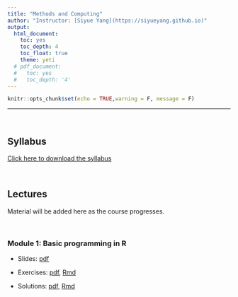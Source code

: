 ```yaml
---
title: "Methods and Computing"
author: "Instructor: [Siyue Yang](https://siyueyang.github.io)"
output:
  html_document:
    toc: yes
    toc_depth: 4
    toc_float: true
    theme: yeti
  # pdf_document:
  #   toc: yes
  #   toc_depth: '4'
---
```


```r
knitr::opts_chunk$set(echo = TRUE,warning = F, message = F)
```

---

<br>

## Syllabus

[Click here to download the syllabus](Computing/syllabus_computing.pdf)

<br>

## Lectures

Material will be added here as the course progresses.

<br>

### Module 1: Basic programming in R

- Slides: [pdf](Computing/Slides/mod1.pdf) 

- Exercises: [pdf](Computing/Exercises/ex1.pdf), [Rmd](Computing/Exercises/ex1.Rmd)

- Solutions: [pdf](Computing/Solutions/sol1.pdf), [Rmd](Computing/Solutions/sol1.Rmd)

<br>

<!-- ### Reporting, data Wrangling and graphing -->

<!-- #### Module 2: LaTeX, Markdown, tidyverse -->

<!-- - <a href="https://github.com/jlgrons/UofT-DoSS-SPB/blob/main/Computing/Slides/mod2.pdf"target="_blank">Slides</a> -->

<!-- - <a href="https://github.com/jlgrons/UofT-DoSS-SPB/blob/main/Computing/Exercises/ex2.pdf" target="_blank">Exercise 2</a> -->

<!-- #### Module 3: ggplot2 -->

<!-- - <a href="https://github.com/jlgrons/UofT-DoSS-SPB/blob/main/Computing/Slides/mod3.pdf"target="_blank">Slides</a> -->

<!-- <br>  -->

<!-- ### Statistical inference -->

<!-- #### Module 4: Probability distribtions -->

<!-- - <a href="https://github.com/jlgrons/UofT-DoSS-SPB/blob/main/Computing/Slides/mod4.pdf"target="_blank">Slides</a> -->

<!-- - <a href="https://github.com/jlgrons/UofT-DoSS-SPB/blob/main/Computing/Exercises/ex4.pdf" target="_blank">Exercise 4</a> -->


<!-- #### Module 5: Estimation -->

<!-- - <a href="https://github.com/jlgrons/UofT-DoSS-SPB/blob/main/Computing/Slides/mod5.pdf"target="_blank">Slides</a> -->

<!-- - <a href="https://github.com/jlgrons/UofT-DoSS-SPB/blob/main/Computing/Exercises/ex5.pdf" target="_blank">Exercise 5</a> -->


<!-- #### Module 6: Hypothesis testing -->

<!-- - <a href="https://github.com/jlgrons/UofT-DoSS-SPB/blob/main/Computing/Slides/mod6.pdf"target="_blank">Slides</a> -->

<!-- - <a href="https://github.com/jlgrons/UofT-DoSS-SPB/blob/main/Computing/Exercises/ex6.pdf" target="_blank">Exercise 6</a> -->


<!-- <br> -->

<!-- ### Simulations  -->

<!-- #### Module 7: Monte Carlo simulations -->

<!-- - <a href="https://github.com/jlgrons/UofT-DoSS-SPB/blob/main/Computing/Slides/mod7.pdf"target="_blank">Slides</a> -->

<!-- - <a href="https://github.com/jlgrons/UofT-DoSS-SPB/blob/main/Computing/Exercises/ex7.pdf" target="_blank">Exercise 7</a> -->


<!-- <br> -->

<!-- ### Bootstrap -->

<!-- - <a href="https://github.com/jlgrons/UofT-DoSS-SPB/blob/main/Computing/Slides/mod8.pdf"target="_blank">Slides</a> -->


<!-- <br> -->

<!-- ### Regression -->

<!-- <br> -->




